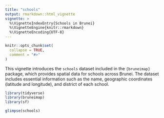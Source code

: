 ```yaml
---
title: "schools"
output: rmarkdown::html_vignette
vignette: >
  %\VignetteIndexEntry{Schools in Brunei}
  %\VignetteEngine{knitr::rmarkdown}
  %\VignetteEncoding{UTF-8}
---
```


```r
knitr::opts_chunk$set(
  collapse = TRUE,
  comment = "#>"
)
```

This vignette introduces the `schools` dataset included in the `{bruneimap}` package, which provides spatial data for schools across Brunei. 
The dataset includes essential information such as the name, geographic coordinates (latitude and longitude), and district of each school.

```r
library(tidyverse)
library(bruneimap)
library(sf)
```

```r
glimpse(schools)
```
